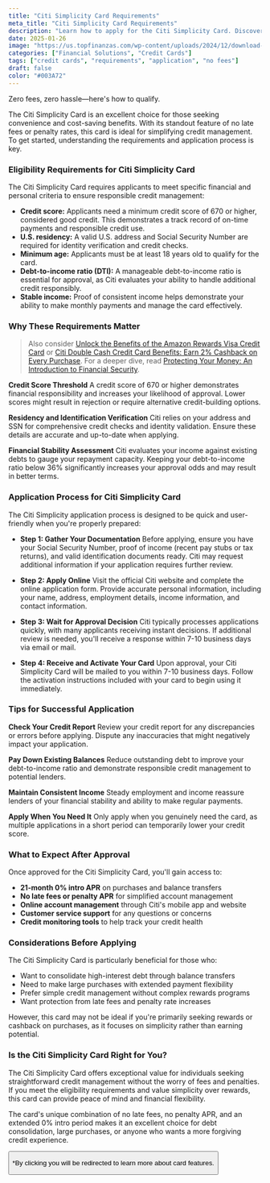 ```yaml
---
title: "Citi Simplicity Card Requirements"
meta_title: "Citi Simplicity Card Requirements"
description: "Learn how to apply for the Citi Simplicity Card. Discover the eligibility requirements, application steps, and qualification criteria."
date: 2025-01-26
image: "https://us.topfinanzas.com/wp-content/uploads/2024/12/download-11-1.webp"
categories: ["Financial Solutions", "Credit Cards"]
tags: ["credit cards", "requirements", "application", "no fees"]
draft: false
color: "#003A72"
---
```


Zero fees, zero hassle—here's how to qualify.

The Citi Simplicity Card is an excellent choice for those seeking convenience and cost-saving benefits. With its standout feature of no late fees or penalty rates, this card is ideal for simplifying credit management. To get started, understanding the requirements and application process is key.

### Eligibility Requirements for Citi Simplicity Card

The Citi Simplicity Card requires applicants to meet specific financial and personal criteria to ensure responsible credit management:

- **Credit score:** Applicants need a minimum credit score of 670 or higher, considered good credit. This demonstrates a track record of on-time payments and responsible credit use.
- **U.S. residency:** A valid U.S. address and Social Security Number are required for identity verification and credit checks.
- **Minimum age:** Applicants must be at least 18 years old to qualify for the card.
- **Debt-to-income ratio (DTI):** A manageable debt-to-income ratio is essential for approval, as Citi evaluates your ability to handle additional credit responsibly.
- **Stable income:** Proof of consistent income helps demonstrate your ability to make monthly payments and manage the card effectively.

### Why These Requirements Matter

> Also consider [Unlock the Benefits of the Amazon Rewards Visa Credit Card](/financial-solutions/amazon-rewards-visa-credit-card-benefits) or [Citi Double Cash Credit Card Benefits: Earn 2% Cashback on Every Purchase](/financial-solutions/citi-double-cash-credit-card-benefits). For a deeper dive, read [Protecting Your Money: An Introduction to Financial Security](/personal-finance/protecting-your-money-an-introduction-to-financial-security).

**Credit Score Threshold**
A credit score of 670 or higher demonstrates financial responsibility and increases your likelihood of approval. Lower scores might result in rejection or require alternative credit-building options.

**Residency and Identification Verification**
Citi relies on your address and SSN for comprehensive credit checks and identity validation. Ensure these details are accurate and up-to-date when applying.

**Financial Stability Assessment**
Citi evaluates your income against existing debts to gauge your repayment capacity. Keeping your debt-to-income ratio below 36% significantly increases your approval odds and may result in better terms.

### Application Process for Citi Simplicity Card

The Citi Simplicity application process is designed to be quick and user-friendly when you're properly prepared:

- **Step 1: Gather Your Documentation**
  Before applying, ensure you have your Social Security Number, proof of income (recent pay stubs or tax returns), and valid identification documents ready. Citi may request additional information if your application requires further review.

- **Step 2: Apply Online**
  Visit the official Citi website and complete the online application form. Provide accurate personal information, including your name, address, employment details, income information, and contact information.

- **Step 3: Wait for Approval Decision**
  Citi typically processes applications quickly, with many applicants receiving instant decisions. If additional review is needed, you'll receive a response within 7-10 business days via email or mail.

- **Step 4: Receive and Activate Your Card**
  Upon approval, your Citi Simplicity Card will be mailed to you within 7-10 business days. Follow the activation instructions included with your card to begin using it immediately.

### Tips for Successful Application

**Check Your Credit Report**
Review your credit report for any discrepancies or errors before applying. Dispute any inaccuracies that might negatively impact your application.

**Pay Down Existing Balances**
Reduce outstanding debt to improve your debt-to-income ratio and demonstrate responsible credit management to potential lenders.

**Maintain Consistent Income**
Steady employment and income reassure lenders of your financial stability and ability to make regular payments.

**Apply When You Need It**
Only apply when you genuinely need the card, as multiple applications in a short period can temporarily lower your credit score.

### What to Expect After Approval

Once approved for the Citi Simplicity Card, you'll gain access to:

- **21-month 0% intro APR** on purchases and balance transfers
- **No late fees or penalty APR** for simplified account management
- **Online account management** through Citi's mobile app and website
- **Customer service support** for any questions or concerns
- **Credit monitoring tools** to help track your credit health

### Considerations Before Applying

The Citi Simplicity Card is particularly beneficial for those who:

- Want to consolidate high-interest debt through balance transfers
- Need to make large purchases with extended payment flexibility
- Prefer simple credit management without complex rewards programs
- Want protection from late fees and penalty rate increases

However, this card may not be ideal if you're primarily seeking rewards or cashback on purchases, as it focuses on simplicity rather than earning potential.

<AdZone id="us_budgetbeepro_4" />

### Is the Citi Simplicity Card Right for You?

The Citi Simplicity Card offers exceptional value for individuals seeking straightforward credit management without the worry of fees and penalties. If you meet the eligibility requirements and value simplicity over rewards, this card can provide peace of mind and financial flexibility.

The card's unique combination of no late fees, no penalty APR, and an extended 0% intro period makes it an excellent choice for debt consolidation, large purchases, or anyone who wants a more forgiving credit experience.

<Button
  label="Apply on Official Site"
  link="https://www.citi.com/credit-cards/citi-simplicity-credit-card"
/>

<p class="text-sm mt-2">
  *By clicking you will be redirected to learn more about card features.
</p>
